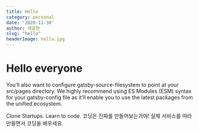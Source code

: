 ```yaml
---
title: Hello
category: personal
date: '2020-11-30'
author: 제갈현
slug: "hello"
headerImage: hello.jpg
---
```


# Hello everyone

You’ll also want to configure gatsby-source-filesystem to point at your src/pages directory.
We highly recommend using ES Modules (ESM) syntax for your gatsby-config file as it’ll enable you to use the latest packages from the unified ecosystem.

Clone Startups.
Learn to code.
코딩은 진짜를 만들어보는거야!
실제 서비스를 따라 만들면서 코딩을 배우세요.